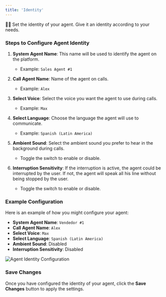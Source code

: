 ```yaml
---
title: 'Identity'
---
```


🕵️‍♂️ Set the identity of your agent. Give it an identity according to your needs.

### Steps to Configure Agent Identity

1. **System Agent Name**: This name will be used to identify the agent on the platform.
   - Example: `Sales Agent #1`

2. **Call Agent Name**: Name of the agent on calls.
   - Example: `Alex`

3. **Select Voice**: Select the voice you want the agent to use during calls.
   - Example: `Max`

4. **Select Language**: Choose the language the agent will use to communicate.
   - Example: `Spanish (Latin America)`

5. **Ambient Sound**: Select the ambient sound you prefer to hear in the background during calls.
   - Toggle the switch to enable or disable.

6. **Interruption Sensitivity**: If the interruption is active, the agent could be interrupted by the user. If not, the agent will speak all his line without being stopped by the user.
   - Toggle the switch to enable or disable.

### Example Configuration

Here is an example of how you might configure your agent:

- **System Agent Name**: `Vendedor #1`
- **Call Agent Name**: `Alex`
- **Select Voice**: `Max`
- **Select Language**: `Spanish (Latin America)`
- **Ambient Sound**: Disabled
- **Interruption Sensitivity**: Disabled

<Frame>
  <img src="/images/agents/identity.png" alt="Agent Identity Configuration" />
</Frame>

### Save Changes

Once you have configured the identity of your agent, click the **Save Changes** button to apply the settings.
